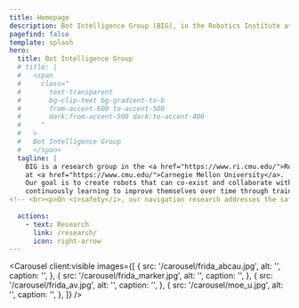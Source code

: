 ```yaml
---
title: Homepage
description: Bot Intelligence Group (BIG), in the Robotics Institute at Carnegie Mellon University.
pagefind: false
template: splash
hero:
  title: Bot Intelligence Group 
  # title: |
  #   <span
  #     class="
  #       text-transparent
  #       bg-clip-text bg-gradient-to-b
  #       from-accent-600 to-accent-500
  #       dark:from-accent-500 dark:to-accent-400
  #     "
  #   >
  #   Bot Intelligence Group 
  #   </span>
  tagline: |
    BIG is a research group in the <a href="https://www.ri.cmu.edu/">Robotics Institute</a> 
    at <a href="https://www.cmu.edu/">Carnegie Mellon University</a>. 
    Our goal is to create robots that can co-exist and collaborate with humans in shared environments, 
    continuously learning to improve themselves over time through training, exploration, and interaction. Our philosophical research goal is to develop technologies to remind us of “what makes us human,” promoting human values such as safety, creativity, and compassion. Toward this goal, we develop learning and planning algorithms, data utilization methods, simulation technologies, and agentic models. </p>
<!-- <br><p>On <i>safety</i>, our navigation research addresses the safety of indoor space, urban driving, and aerial transportation. In social robot navigation, we investigate how agents make robust decisions under the high uncertainty of other agents’ behaviors. </p><p>On <i>creativity</i>, FRIDA is our Framework and Robotics Initiative for Developing Arts where we connect robotics with various forms of arts such as painting, sculpting, pottery, pasta making, and more. Whereas generative AI only exists in the virtual space, our work creates physical artifacts in the real world made by robot hands. FRIDA aims to achieve the robotic dexterity of skilled artisans to assist human users. </p><p>On <i>compassion</i>, we investigate the data equity issue in various domains. For example, we are interested in tackling cultural biases prevalent in large AI models due to the imbalance of data distribution. We aim to develop safe, responsible, and compassionate AI and robotics systems. -->
  
  actions:
    - text: Research
      link: /research/
      icon: right-arrow
---
```



<Carousel
  client:visible
  images={[
    {
      src: '/carousel/frida_abcau.jpg',
      alt: '',
      caption: '',
    },
    {
      src: '/carousel/frida_marker.jpg',
      alt: '',
      caption: '',
    },
    {
      src: '/carousel/frida_av.jpg',
      alt: '',
      caption: '',
    },
    {
      src: '/carousel/moe_u.jpg',
      alt: '',
      caption: '',
    },
  ]}
/>
